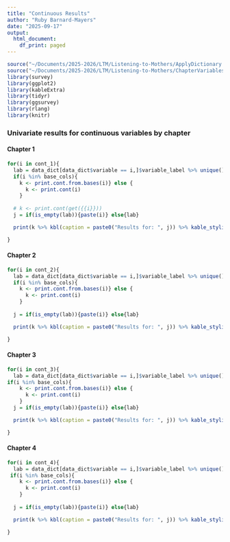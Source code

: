 ```yaml
---
title: "Continuous Results"
author: "Ruby Barnard-Mayers"
date: "2025-09-17"
output:
  html_document:
    df_print: paged
---
```


```r
source("~/Documents/2025-2026/LTM/Listening-to-Mothers/ApplyDictionary.R")
source("~/Documents/2025-2026/LTM/Listening-to-Mothers/ChapterVariables.R")
library(survey)
library(ggplot2)
library(kableExtra)
library(tidyr)
library(ggsurvey)
library(rlang)
library(knitr)
```

### Univariate results for continuous variables by chapter 

#### Chapter 1
``` r
for(i in cont_1){
  lab = data_dict[data_dict$variable == i,]$variable_label %>% unique()
  if(i %in% base_cols){
    k <- print.cont.from.bases(i)} else {
      k <- print.cont(i)
    } 
  
  # k <- print.cont(get({{i}}))
  j = if(is_empty(lab)){paste(i)} else{lab}

  print(k %>% kbl(caption = paste0("Results for: ", j)) %>% kable_styling())

}
```

#### Chapter 2
``` r
for(i in cont_2){
  lab = data_dict[data_dict$variable == i,]$variable_label %>% unique()
  if(i %in% base_cols){
    k <- print.cont.from.bases(i)} else {
      k <- print.cont(i)
    } 
  
  j = if(is_empty(lab)){paste(i)} else{lab}

  print(k %>% kbl(caption = paste0("Results for: ", j)) %>% kable_styling())

}
```

#### Chapter 3
``` r
for(i in cont_3){
  lab = data_dict[data_dict$variable == i,]$variable_label %>% unique()
if(i %in% base_cols){
    k <- print.cont.from.bases(i)} else {
      k <- print.cont(i)
    } 
  j = if(is_empty(lab)){paste(i)} else{lab}

  print(k %>% kbl(caption = paste0("Results for: ", j)) %>% kable_styling())

}
```

#### Chapter 4
``` r
for(i in cont_4){
  lab = data_dict[data_dict$variable == i,]$variable_label %>% unique()
 if(i %in% base_cols){
    k <- print.cont.from.bases(i)} else {
      k <- print.cont(i)
    } 
  
  j = if(is_empty(lab)){paste(i)} else{lab}

  print(k %>% kbl(caption = paste0("Results for: ", j)) %>% kable_styling())

}
```